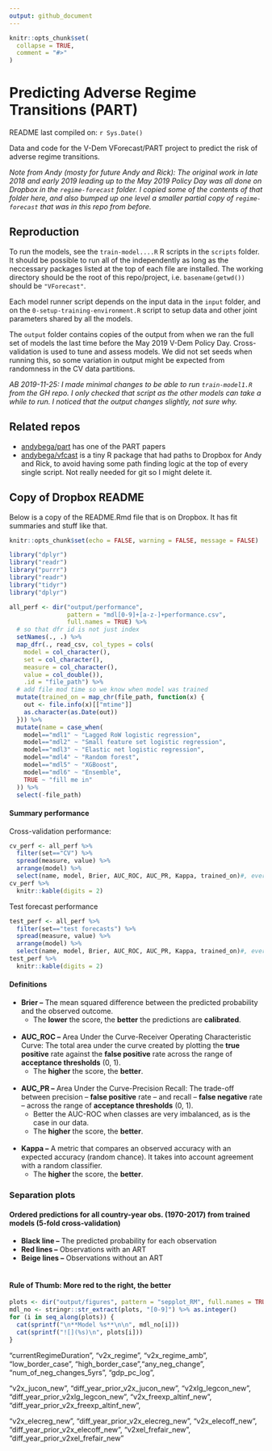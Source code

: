 ```yaml
---
output: github_document
---
```


<!-- README.md is generated from README.Rmd. Please edit that file -->

```r
knitr::opts_chunk$set(
  collapse = TRUE,
  comment = "#>"
)
```

# Predicting Adverse Regime Transitions (PART)

README last compiled on: `r Sys.Date()`

Data and code for the V-Dem VForecast/PART project to predict the risk of adverse regime transitions.

*Note from Andy (mosty for future Andy and Rick): The original work in late 2018 and early 2019 leading up to the May 2019 Policy Day was all done on Dropbox in the `regime-forecast` folder. I copied some of the contents of that folder here, and also bumped up one level a smaller partial copy of `regime-forecast` that was in this repo from before.*

## Reproduction

To run the models, see the `train-model....R` R scripts in the `scripts` folder. It should be possible to run all of the independently as long as the neccessary packages listed at the top of each file are installed. The working directory should be the root of this repo/project, i.e. `basename(getwd())` should be `"VForecast"`. 

Each model runner script depends on the input data in the `input` folder, and on the `0-setup-training-environment.R` script to setup data and other joint parameters shared by all the models. 

The `output` folder contains copies of the output from when we ran the full set of models the last time before the May 2019 V-Dem Policy Day. Cross-validation is used to tune and assess models. We did not set seeds when running this, so some variation in output might be expected from randomness in the CV data partitions. 

*AB 2019-11-25: I made minimal changes to be able to run `train-model1.R` from the GH repo. I only checked that script as the other models can take a while to run. I noticed that the output changes slightly, not sure why.*

## Related repos

- [andybega/part](https://github.com/andybega/part) has one of the PART papers
- [andybega/vfcast](https://github.com/andybega/vfcast) is a tiny R package that had paths to Dropbox for Andy and Rick, to avoid having some path finding logic at the top of every single script. Not really needed for git so I might delete it. 

## Copy of Dropbox README

Below is a copy of the README.Rmd file that is on Dropbox. It has fit summaries and stuff like that. 

```r
knitr::opts_chunk$set(echo = FALSE, warning = FALSE, message = FALSE)

library("dplyr")
library("readr")
library("purrr")
library("readr")
library("tidyr")
library("dplyr")

all_perf <- dir("output/performance", 
                pattern = "mdl[0-9]+[a-z-]+performance.csv", 
                full.names = TRUE) %>%
  # so that dfr id is not just index
  setNames(., .) %>%
  map_dfr(., read_csv, col_types = cols(
    model = col_character(),
    set = col_character(),
    measure = col_character(),
    value = col_double()),
    .id = "file_path") %>%
  # add file mod time so we know when model was trained
  mutate(trained_on = map_chr(file_path, function(x) {
    out <- file.info(x)[["mtime"]]
    as.character(as.Date(out))
  })) %>%
  mutate(name = case_when(
    model=="mdl1" ~ "Lagged RoW logistic regression",
    model=="mdl2" ~ "Small feature set logistic regression",
    model=="mdl3" ~ "Elastic net logistic regression",
    model=="mdl4" ~ "Random forest",
    model=="mdl5" ~ "XGBoost",
    model=="mdl6" ~ "Ensemble",
    TRUE ~ "fill me in"
  )) %>%
  select(-file_path)
```

#### Summary performance

Cross-validation performance:

```r
cv_perf <- all_perf %>%
  filter(set=="CV") %>%
  spread(measure, value) %>%
  arrange(model) %>%
  select(name, model, Brier, AUC_ROC, AUC_PR, Kappa, trained_on)#, everything()) ## Accuracy, 
cv_perf %>%
  knitr::kable(digits = 2)
```


Test forecast performance

```r
test_perf <- all_perf %>%
  filter(set=="test forecasts") %>%
  spread(measure, value) %>%
  arrange(model) %>%
  select(name, model, Brier, AUC_ROC, AUC_PR, Kappa, trained_on)#, everything()) ## Accuracy, 
test_perf %>%
  knitr::kable(digits = 2)
```


#### Definitions

* **Brier --** The mean squared difference between the predicted probability and the observed outcome. 
    + The **lower** the score, the **better** the predictions are **calibrated**.  
    \
    
* **AUC_ROC --** Area Under the Curve-Receiver Operating Characteristic Curve: The total area under the curve created by plotting the **true positive** rate against the **false positive** rate across the range of **acceptance thresholds** (0, 1). 
    + The **higher** the score, the **better**.  
    \
    
* **AUC_PR --** Area Under the Curve-Precision Recall: The trade-off between precision -- **false positive** rate -- and recall -- **false negative** rate -- across the range of **acceptance thresholds** (0, 1). 
    + Better the AUC-ROC when classes are very imbalanced, as is the case in our data.
    + The **higher** the score, the **better**.  
    \
    
* **Kappa --** A metric that compares an observed accuracy with an expected accuracy (random chance). It takes into account agreement with a random classifier.
    + The **higher** the score, the **better**.
  
### Separation plots 
#### Ordered predictions for all country-year obs. (1970-2017) from trained models (5-fold cross-validation)
* **Black line --** The predicted probability for each observation
* **Red lines --** Observations with an ART
* **Beige lines --** Observations without an ART  
    \

#### Rule of Thumb: More red to the right, the better





```r
plots <- dir("output/figures", pattern = "sepplot_RM", full.names = TRUE)
mdl_no <- stringr::str_extract(plots, "[0-9]") %>% as.integer()
for (i in seq_along(plots)) {
  cat(sprintf("\n**Model %s**\n\n", mdl_no[i]))
  cat(sprintf("![](%s)\n", plots[i]))
}
```


"currentRegimeDuration",  "v2x_regime", "v2x_regime_amb", 
"low_border_case", "high_border_case","any_neg_change", 
"num_of_neg_changes_5yrs",
"gdp_pc_log",                                 

"v2x_jucon_new", "diff_year_prior_v2x_jucon_new", 
"v2xlg_legcon_new", "diff_year_prior_v2xlg_legcon_new",
"v2x_freexp_altinf_new", "diff_year_prior_v2x_freexp_altinf_new",

"v2x_elecreg_new", "diff_year_prior_v2x_elecreg_new",
"v2x_elecoff_new", "diff_year_prior_v2x_elecoff_new",
"v2xel_frefair_new", "diff_year_prior_v2xel_frefair_new"


